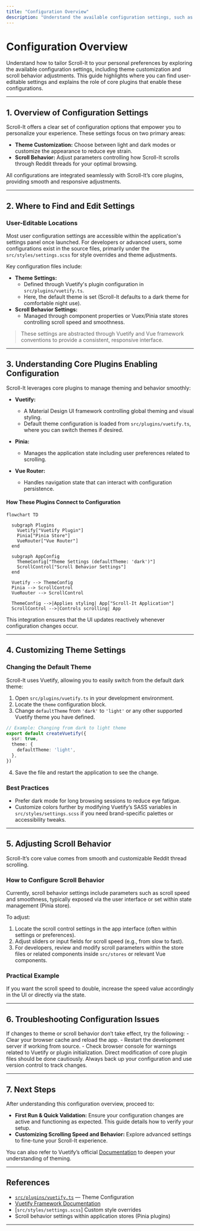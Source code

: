 ```yaml
---
title: "Configuration Overview"
description: "Understand the available configuration settings, such as customizing the theme or adjusting scroll behavior, to tailor Scroll-It for your needs. Highlights locations for user-editable settings and the use of core plugins."
---
```


# Configuration Overview

Understand how to tailor Scroll-It to your personal preferences by exploring the available configuration settings, including theme customization and scroll behavior adjustments. This guide highlights where you can find user-editable settings and explains the role of core plugins that enable these configurations.

---

## 1. Overview of Configuration Settings

Scroll-It offers a clear set of configuration options that empower you to personalize your experience. These settings focus on two primary areas:

- **Theme Customization:** Choose between light and dark modes or customize the appearance to reduce eye strain.
- **Scroll Behavior:** Adjust parameters controlling how Scroll-It scrolls through Reddit threads for your optimal browsing.

All configurations are integrated seamlessly with Scroll-It’s core plugins, providing smooth and responsive adjustments.

---

## 2. Where to Find and Edit Settings

### User-Editable Locations

Most user configuration settings are accessible within the application's settings panel once launched. For developers or advanced users, some configurations exist in the source files, primarily under the `src/styles/settings.scss` for style overrides and theme adjustments.

Key configuration files include:

- **Theme Settings:**
  - Defined through Vuetify's plugin configuration in `src/plugins/vuetify.ts`.
  - Here, the default theme is set (Scroll-It defaults to a dark theme for comfortable night use).
- **Scroll Behavior Settings:**
  - Managed through component properties or Vuex/Pinia state stores controlling scroll speed and smoothness.

> These settings are abstracted through Vuetify and Vue framework conventions to provide a consistent, responsive interface.

---

## 3. Understanding Core Plugins Enabling Configuration

Scroll-It leverages core plugins to manage theming and behavior smoothly:

- **Vuetify:**
  - A Material Design UI framework controlling global theming and visual styling.
  - Default theme configuration is loaded from `src/plugins/vuetify.ts`, where you can switch themes if desired.

- **Pinia:**
  - Manages the application state including user preferences related to scrolling.

- **Vue Router:**
  - Handles navigation state that can interact with configuration persistence.

#### How These Plugins Connect to Configuration

```mermaid
flowchart TD

  subgraph Plugins
    Vuetify["Vuetify Plugin"]
    Pinia["Pinia Store"]
    VueRouter["Vue Router"]
  end

  subgraph AppConfig
    ThemeConfig["Theme Settings (defaultTheme: 'dark')"]
    ScrollControl["Scroll Behavior Settings"]
  end

  Vuetify --> ThemeConfig
  Pinia --> ScrollControl
  VueRouter --> ScrollControl

  ThemeConfig -->|Applies styling| App["Scroll-It Application"]
  ScrollControl -->|Controls scrolling| App
```

This integration ensures that the UI updates reactively whenever configuration changes occur.

---

## 4. Customizing Theme Settings

### Changing the Default Theme

Scroll-It uses Vuetify, allowing you to easily switch from the default dark theme:

1. Open `src/plugins/vuetify.ts` in your development environment.
2. Locate the `theme` configuration block.
3. Change `defaultTheme` from `'dark'` to `'light'` or any other supported Vuetify theme you have defined.

```typescript
// Example: Changing from dark to light theme
export default createVuetify({
  ssr: true,
  theme: {
    defaultTheme: 'light',
  },
})
```

4. Save the file and restart the application to see the change.

### Best Practices

- Prefer dark mode for long browsing sessions to reduce eye fatigue.
- Customize colors further by modifying Vuetify’s SASS variables in `src/styles/settings.scss` if you need brand-specific palettes or accessibility tweaks.

---

## 5. Adjusting Scroll Behavior

Scroll-It’s core value comes from smooth and customizable Reddit thread scrolling.

### How to Configure Scroll Behavior

Currently, scroll behavior settings include parameters such as scroll speed and smoothness, typically exposed via the user interface or set within state management (Pinia store).

To adjust:

1. Locate the scroll control settings in the app interface (often within settings or preferences).
2. Adjust sliders or input fields for scroll speed (e.g., from slow to fast).
3. For developers, review and modify scroll parameters within the store files or related components inside `src/stores` or relevant Vue components.

### Practical Example

If you want the scroll speed to double, increase the speed value accordingly in the UI or directly via the state.

---

## 6. Troubleshooting Configuration Issues

<Tip>
If changes to theme or scroll behavior don’t take effect, try the following:
- Clear your browser cache and reload the app.
- Restart the development server if working from source.
- Check browser console for warnings related to Vuetify or plugin initialization.
</Tip>

<Warning>
Direct modification of core plugin files should be done cautiously. Always back up your configuration and use version control to track changes.
</Warning>

---

## 7. Next Steps

After understanding this configuration overview, proceed to:

- **First Run & Quick Validation:** Ensure your configuration changes are active and functioning as expected. This guide details how to verify your setup.
- **Customizing Scrolling Speed and Behavior:** Explore advanced settings to fine-tune your Scroll-It experience.

You can also refer to Vuetify’s official [Documentation](https://vuetifyjs.com/en/introduction/why-vuetify/) to deepen your understanding of theming.

---

## References

- [`src/plugins/vuetify.ts`](https://github.com/modelorona/Scroll-It/blob/main/app_vue3/src/plugins/vuetify.ts) — Theme Configuration
- [Vuetify Framework Documentation](https://vuetifyjs.com/en/)
- [`src/styles/settings.scss`] Custom style overrides
- Scroll behavior settings within application stores (Pinia plugins)

---